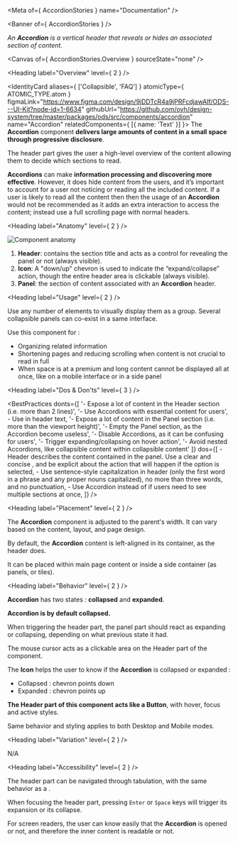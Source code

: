 
<Meta of={ AccordionStories } name="Documentation" />

<Banner of={ AccordionStories } />

_An **Accordion** is a vertical header that reveals or hides an associated section of content._

<Canvas of={ AccordionStories.Overview } sourceState="none" />

<Heading label="Overview" level={ 2 } />

<IdentityCard aliases={ ['Collapsible', 'FAQ'] }
              atomicType={ ATOMIC_TYPE.atom }
              figmaLink="https://www.figma.com/design/9jDDTcR4a9jPRFcdjawAlf/ODS---UI-Kit?node-id=1-6634"
              githubUrl="https://github.com/ovh/design-system/tree/master/packages/ods/src/components/accordion"
              name="Accordion"
              relatedComponents={ [{ name: 'Text' }] }>
  The **Accordion** component **delivers large amounts of content in a small space through progressive disclosure**.

  The header part gives the user a high-level overview of the content allowing them to decide which sections to
  read.

  **Accordions** can make **information processing and discovering more effective**. However, it does hide content
  from the users, and it’s important to account for a user not noticing or reading all the included content. If a user
  is likely to read all the content then then the usage of an **Accordion** would not be recommended as it adds an extra
  interaction to access the content; instead use a full scrolling page with normal headers.
</IdentityCard>

<Heading label="Anatomy" level={ 2 } />

![Component anatomy](components/accordion/anatomy.png "Component anatomy")

1. **Header**: contains the section title and acts as a control for revealing the panel or not (always visible).
2. **Icon**: A "down/up" chevron <StorybookLink kind="ODS Components/Icon" label="Icon" story="Documentation" /> is used to indicate the “expand/collapse” action, though the entire header area is clickable (always visible).
3. **Panel**: the section of content associated with an **Accordion** header.

<Heading label="Usage" level={ 2 } />

Use any number of elements to visually display them as a group.
Several collapsible panels can co-exist in a same interface.

Use this component for :
* Organizing related information
* Shortening pages and reducing scrolling when content is not crucial to read in full
* When space is at a premium and long content cannot be displayed all at once, like on a mobile interface or in a side panel

<Heading label="Dos & Don'ts" level={ 3 } />

<BestPractices
  donts={[
    '- Expose a lot of content in the Header section (i.e. more than 2 lines)',
    '- Use Accordions with essential content for users',
    <span>- Use <StorybookLink kind="ODS Components/Icon" label="Icon" story="Documentation" /> in header text</span>,
    '- Expose a lot of content in the Panel section (i.e. more than the viewport height)',
    '- Empty the Panel section, as the Accordion become useless',
    '- Disable Accordions, as it can be confusing for users',
    '- Trigger expanding/collapsing on hover action',
    '- Avoid nested Accordions, like collapsible content within collapsible content'
    ]}
  dos={[
    <span>- Header <StorybookLink kind="ODS Components/Text" label="Text" story="Documentation" /> describes the content contained in the panel. Use a clear and concise <StorybookLink kind="ODS Components/Text" label="Text" story="Documentation" />, and be explicit about the action that will happen if the option is selected</span>,
    <span>- Use sentence-style capitalization in header <StorybookLink kind="ODS Components/Text" label="Text" story="Documentation" /> (only the first word in a phrase and any proper nouns capitalized), no more than three words, and no punctuation</span>,
    <span>- Use Accordion instead of <StorybookLink kind="ODS Components/Tabs" label="Tab" story="Documentation" /> if users need to see multiple sections at once</span>,
  ]}
/>

<Heading label="Placement" level={ 2 } />

The **Accordion** component is adjusted to the parent's width. It can vary based on the content, layout, and page design.

By default, the **Accordion** content is left-aligned in its container, as the header does.

It can be placed within main page content or inside a side container (as panels, or tiles).

<Heading label="Behavior" level={ 2 } />

**Accordion** has two states : **collapsed** and **expanded**.

**Accordion is by default collapsed.**

When triggering the header part, the panel part should react as expanding or collapsing, depending on what previous
state it had.

The mouse cursor acts as a clickable area on the Header part of the component.

The **Icon** helps the user to know if the **Accordion** is collapsed or expanded :
  * Collapsed : chevron points down
  * Expanded : chevron points up

**The Header part of this component acts like a Button**, with hover, focus and active styles.

Same behavior and styling applies to both Desktop and Mobile modes.

<Heading label="Variation" level={ 2 } />

N/A

<Heading label="Accessibility" level={ 2 } />

The header part can be navigated through tabulation, with the same behavior as a <StorybookLink kind="ODS Components/Button" label="Button" story="Documentation" />.

When focusing the header part, pressing `Enter` or `Space` keys will trigger its expansion or its collapse.

For screen readers, the user can know easily that the **Accordion** is opened or not, and therefore the inner content is readable or not.
